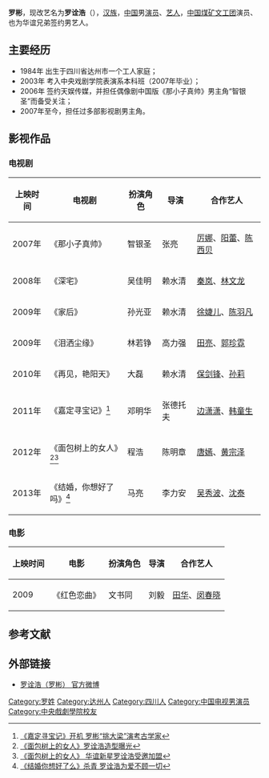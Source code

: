 {{艺人
| 姓名 = 罗彬 
| 类型 = 男艺人
| 图片 = 
| 图片简介 =  
| 原名 =   
| 英文名 = 
| 罗马拼音 =  
| 国籍 ={{PRC}} 
| 民族 = [[汉族|汉族]]
| 出生日期 = {{birth date and age|1984|6|26}}
| 出生地點 ={{CHN}}[[四川省|四川省]][[达州市|达州市]] 
| 职业     = [[演员|演员]]、[[艺人|艺人]]
| 语言     = [[汉语|汉语]] 
| 教育程度 = [[中央戏剧学院|中央戏剧学院]] 
| 宗教信仰 = 
| 音乐类型 = [[华语流行|华语流行]]
| 活跃年代 =2006年-至今
| 唱片公司 = [[天娱传媒|天娱传媒]]（2005-2009）<br> [[华谊兄弟|华谊兄弟]]（2010-至今） 
| 经纪公司 = [[天娱传媒|天娱传媒]]（2005-2009）<br> [[华谊兄弟|华谊兄弟]]（2010-至今） 
| 网站 = http://weibo.com/u/1760391570 罗诠浩（罗彬） 官方微博
}}

'''罗彬'''，现改艺名为'''罗诠浩'''（{{bd|1984年|6月26日|catIdx=L罗}}），[[汉族|汉族]]，[[中国|中国]]男[[演员|演员]]、[[艺人|艺人]]，[[中国煤矿文工团|中国煤矿文工团]]演员、也为华谊兄弟签约男艺人。

==主要经历==
*1984年 出生于四川省达州市一个工人家庭；
*2003年 考入中央戏剧学院表演系本科班（2007年毕业）；
*2006年 签约天娱传媒，并担任偶像剧中国版《那小子真帅》男主角“智银圣”而备受关注；
*2007年至今，担任过多部影视剧男主角。

==影视作品==
===电视剧===
{| class="wikitable"
|-
! 上映时间 !! 电视剧 !! 扮演角色 !!导演 !!合作艺人
|-
| 2007年 || 《那小子真帅》 || 智银圣 ||张亮 ||[[厉娜|厉娜]]、[[阳蕾|阳蕾]]、[[陈西贝|陈西贝]]
|-
| 2008年 || 《深宅》 || 吴佳明 || 赖水清 ||[[秦岚|秦岚]]、[[林文龙|林文龙]]
|-
| 2009年 || 《家后》  || 孙光亚 ||赖水清 ||[[徐婕儿|徐婕儿]]、[[陈羽凡|陈羽凡]]
|-
| 2009年 || 《泪洒尘缘》 || 林若铮 ||高力强 ||[[田亮|田亮]]、[[郭珍霓|郭珍霓]]
|-
| 2010年 || 《再见，艳阳天》 || 大磊 ||赖水清 ||[[保剑锋|保剑锋]]、[[孙莉_(演员)|孙莉]]
|-
| 2011年 || 《嘉定寻宝记》<ref>[http://www.hinews.cn/news/system/2011/11/07/013627719.shtml 《嘉定寻宝记》开机 罗彬“挑大梁”演考古学家]</ref>|| 邓明华 || 张德托夫 ||[[边潇潇|边潇潇]]、[[韩童生|韩童生]]
|-
| 2012年 || 《面包树上的女人》<ref>[http://ent.sina.com.cn/v/m/2012-07-11/12513682303.shtml 《面包树上的女人》罗诠浩造型曝光]</ref><ref>[http://yule.sohu.com/20120518/n343529473.shtml 《面包树上的女人》 华谊新星罗诠浩受邀加盟]</ref>|| 程浩 || 陈明章 ||[[唐嫣|唐嫣]]、[[黄宗泽|黄宗泽]]
|-
| 2013年 || 《结婚，你想好了吗》<ref>[http://yule.sohu.com/20130110/n363042217.shtml 《结婚你想好了么》杀青 罗诠浩为爱不顾一切]</ref>|| 马亮 || 李力安 ||[[吴秀波|吴秀波]]、[[沈泰|沈泰]]
|}

===电影===
{| class="wikitable"
|-
! 上映时间 !! 电影 !! 扮演角色 !!导演 !!合作艺人
|-
| 2009 || 《红色恋曲》 || 文书同 || 刘毅 ||[[田华|田华]]、[[闵春晓|闵春晓]] 
|}

==参考文献==
{{reflist}}

==外部链接== 
*[http://weibo.com/u/1760391570 罗诠浩（罗彬） 官方微博]

{{DEFAULTSORT:L罗}}
[[Category:罗姓|Category:罗姓]]
[[Category:达州人|Category:达州人]]
[[Category:四川人|Category:四川人]]
[[Category:中国电视男演员|Category:中国电视男演员]]
[[Category:中央戲劇學院校友|Category:中央戲劇學院校友]]